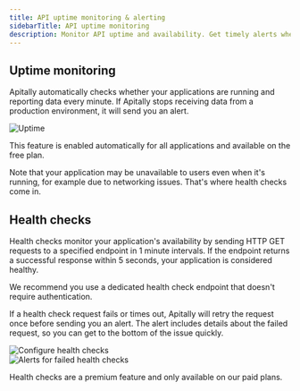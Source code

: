 ```yaml
---
title: API uptime monitoring & alerting
sidebarTitle: API uptime monitoring
description: Monitor API uptime and availability. Get timely alerts when there are problems.
---
```


## Uptime monitoring

Apitally automatically checks whether your applications are running and reporting data every minute.
If Apitally stops receiving data from a production environment, it will send you an alert.

<Card>
  <div style={{ margin: "-1.25rem -1.5rem" }}>
    <img src="https://assets.apitally.io/docs/uptime.png" alt="Uptime" />
  </div>
</Card>

This feature is enabled automatically for all applications and available on the free plan.

Note that your application may be unavailable to users even when it's running, for example due to networking issues.
That's where health checks come in.

## Health checks

Health checks monitor your application's availability by sending HTTP GET requests to a specified endpoint in 1 minute intervals.
If the endpoint returns a successful response within 5 seconds, your application is considered healthy.

<Tip>We recommend you use a dedicated health check endpoint that doesn't require authentication.</Tip>

If a health check request fails or times out, Apitally will retry the request once before sending you an alert.
The alert includes details about the failed request, so you can get to the bottom of the issue quickly.

<CardGroup cols={2}>
  <Card>
    <div style={{ margin: "-1.25rem -1.5rem" }}>
      <img src="https://assets.apitally.io/docs/uptime-configure-health-checks.png" alt="Configure health checks" />
    </div>
  </Card>
  <Card>
    <div style={{ margin: "-1.25rem -1.5rem" }}>
      <img src="https://assets.apitally.io/docs/uptime-health-check-alert.png" alt="Alerts for failed health checks" />
    </div>
  </Card>
</CardGroup>

Health checks are a premium feature and only available on our paid plans.
